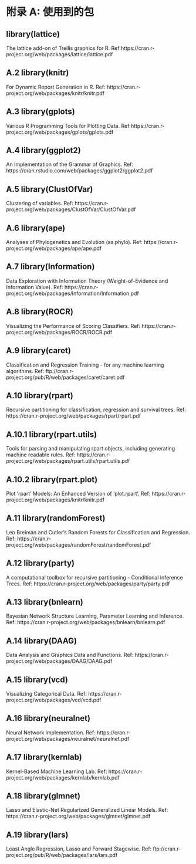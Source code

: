 # 附录 A: 使用到的包

## library(lattice)
The lattice add-on of Trellis graphics for R. Ref:https://cran.r-project.org/web/packages/lattice/lattice.pdf

## A.2 library(knitr)
For Dynamic Report Generation in R. Ref: https://cran.r-project.org/web/packages/knitr/knitr.pdf

## A.3 library(gplots)
Various R Programming Tools for Plotting Data. Ref:https://cran.r-project.org/web/packages/gplots/gplots.pdf

## A.4 library(ggplot2)
An Implementation of the Grammar of Graphics. Ref: https://cran.rstudio.com/web/packages/ggplot2/ggplot2.pdf

## A.5 library(ClustOfVar)
Clustering of variables. Ref: https://cran.r-project.org/web/packages/ClustOfVar/ClustOfVar.pdf

## A.6 library(ape)
Analyses of Phylogenetics and Evolution (as.phylo). Ref: https://cran.r-project.org/web/packages/ape/ape.pdf

## A.7 library(Information)
Data Exploration with Information Theory (Weight-of-Evidence and Information Value). Ref: https://cran.r-project.org/web/packages/Information/Information.pdf

## A.8 library(ROCR)
Visualizing the Performance of Scoring Classifiers. Ref: https://cran.r-project.org/web/packages/ROCR/ROCR.pdf

## A.9 library(caret)
Classification and Regression Training - for any machine learning algorithms. Ref: ftp://cran.r-project.org/pub/R/web/packages/caret/caret.pdf

## A.10 library(rpart)
Recursive partitioning for classification, regression and survival trees. Ref: https://cran.r-project.org/web/packages/rpart/rpart.pdf

## A.10.1 library(rpart.utils)
Tools for parsing and manipulating rpart objects, including generating machine readable rules. Ref: https://cran.r-project.org/web/packages/rpart.utils/rpart.utils.pdf

## A.10.2 library(rpart.plot)
Plot ‘rpart’ Models: An Enhanced Version of ‘plot.rpart’. Ref: https://cran.r-project.org/web/packages/knitr/knitr.pdf

## A.11 library(randomForest)
Leo Breiman and Cutler’s Random Forests for Classification and Regression. Ref: https://cran.r-project.org/web/packages/randomForest/randomForest.pdf

## A.12 library(party)
A computational toolbox for recursive partitioning - Conditional inference Trees. Ref: https://cran.r-project.org/web/packages/party/party.pdf

## A.13 library(bnlearn)
Bayesian Network Structure Learning, Parameter Learning and Inference. Ref: https://cran.r-project.org/web/packages/bnlearn/bnlearn.pdf

## A.14 library(DAAG)
Data Analysis and Graphics Data and Functions. Ref: https://cran.r-project.org/web/packages/DAAG/DAAG.pdf

## A.15 library(vcd)
Visualizing Categorical Data. Ref: https://cran.r-project.org/web/packages/vcd/vcd.pdf

## A.16 library(neuralnet)
Neural Network implementation. Ref: https://cran.r-project.org/web/packages/neuralnet/neuralnet.pdf

## A.17 library(kernlab)
Kernel-Based Machine Learning Lab. Ref: https://cran.r-project.org/web/packages/kernlab/kernlab.pdf

## A.18 library(glmnet)
Lasso and Elastic-Net Regularized Generalized Linear Models. Ref: https://cran.r-project.org/web/packages/glmnet/glmnet.pdf

## A.19 library(lars)
Least Angle Regression, Lasso and Forward Stagewise. Ref: ftp://cran.r-project.org/pub/R/web/packages/lars/lars.pdf
